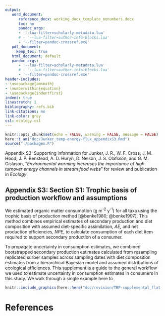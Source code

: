 ```yaml
---
output:
   word_document:
      reference_docx: working_docx_template_nonumbers.docx
      toc: no
      pandoc_args:
      - '--lua-filter=scholarly-metadata.lua'
      # - '--lua-filter=author-info-blocks.lua'
      - '--filter=pandoc-crossref.exe'
   pdf_document:
     keep_tex: true
   html_document: default
   pandoc_args:
      - '--lua-filter=scholarly-metadata.lua'
      # - '--lua-filter=author-info-blocks.lua'
      - '--filter=pandoc-crossref.exe'
header-includes:
- \usepackage{amsmath}
- \numberwithin{equation}
- \usepackage{indentfirst}
indent: true
linestretch: 1
bibliography: refs.bib
link-citations: no
link-color: grey
csl: ecology.csl
---
```


```r
knitr::opts_chunk$set(echo = FALSE, warning = FALSE, message = FALSE)
here::i_am("doc/Junker_temp-energy-flux_appendixS3.Rmd")
source("./packages.R")

```

Appendix S3: Supporting information for Junker, J. R., W. F. Cross, J. M. Hood, J. P. Benstead, A. D. Huryn, D. Nelson, J. S. Ólafsson, and G. M. Gíslason, "*Environmental warming increases the importance of high-turnover energy channels in stream food webs*" for review and publication in *Ecology*.

## Appendix S3: Section S1: Trophic basis of production workflow and assumptions 

We estimated organic matter consumption (g m^-2^ y^-1^) for all taxa using the trophic basis of production method [@benke1980; @benke1997]. This method combines empirical estimates of secondary production and diet composition with assumed diet-specific assimilation, *AE*, and net production efficiencies, *NPE*, to calculate consumption of each diet item required to support secondary production of a consumer.

To propagate uncertainty in consumption estimates, we combined bootstrapped secondary production estimates calculated from resampling replicated surber samples across sampling dates with diet composition estimates from a hierarchical Bayesian model and assumed distributions of ecological efficiences. This supplement is a guide to the general workflow we used to estimate uncertainty in consumption estimates in consumers in this study. We walk through a single example here to 

\newpage

```r
knitr::include_graphics(here::here("doc/revision/TBP-supplemental_flat.tif"), rel_path = FALSE)
```

# References